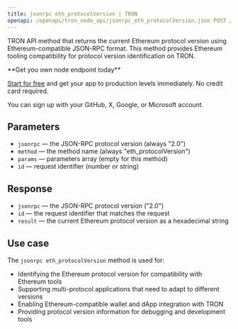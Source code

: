 ```yaml
---
title: jsonrpc eth_protocolVersion | TRON
openapi: /openapi/tron_node_api/jsonrpc_eth_protocolVersion.json POST /95e61622bf6a8af293978377718e3b77/jsonrpc/eth_protocolVersion
---
```


TRON API method that returns the current Ethereum protocol version using Ethereum-compatible JSON-RPC format. This method provides Ethereum tooling compatibility for protocol version identification on TRON.

<Check>
**Get you own node endpoint today**

[Start for free](https://console.chainstack.com/) and get your app to production levels immediately. No credit card required.

You can sign up with your GitHub, X, Google, or Microsoft account.
</Check>

## Parameters

* `jsonrpc` — the JSON-RPC protocol version (always "2.0")
* `method` — the method name (always "eth_protocolVersion")
* `params` — parameters array (empty for this method)
* `id` — request identifier (number or string)

## Response

* `jsonrpc` — the JSON-RPC protocol version ("2.0")
* `id` — the request identifier that matches the request
* `result` — the current Ethereum protocol version as a hexadecimal string

## Use case

The `jsonrpc eth_protocolVersion` method is used for:

* Identifying the Ethereum protocol version for compatibility with Ethereum tools
* Supporting multi-protocol applications that need to adapt to different versions
* Enabling Ethereum-compatible wallet and dApp integration with TRON
* Providing protocol version information for debugging and development tools